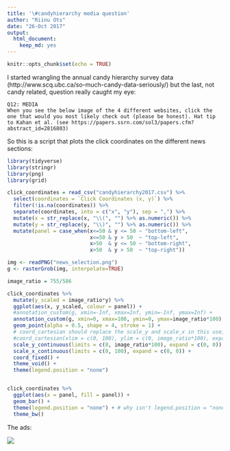 ```yaml
---
title: '\#candyhierarchy media question'
author: "Riinu Ots"
date: "26-Oct 2017"
output: 
  html_document: 
    keep_md: yes
---
```


```r
knitr::opts_chunk$set(echo = TRUE)
```

I started wrangling the annual candy hierarchy survey data (http://www.scq.ubc.ca/so-much-candy-data-seriously/) but the last, not candy related, question really caught my eye:

```
Q12: MEDIA
When you see the below image of the 4 different websites, click the one that would you most likely check out (please be honest). Hat tip to Kahan et al. (see https://papers.ssrn.com/sol3/papers.cfm?abstract_id=2816803)
```

So this is a script that plots the click coordinates on the different news sections:
```r
library(tidyverse)
library(stringr)
library(png)
library(grid)

click_coordinates = read_csv("candyhierarchy2017.csv") %>% 
  select(coordinates = `Click Coordinates (x, y)`) %>% 
  filter(!is.na(coordinates)) %>% 
  separate(coordinates, into = c("x", "y"), sep = ",") %>% 
  mutate(x = str_replace(x, "\\(", "") %>% as.numeric()) %>% 
  mutate(y = str_replace(y, "\\)", "") %>% as.numeric()) %>% 
  mutate(panel = case_when(x<=50 & y <= 50 ~ "bottom-left",
                           x<=50 & y > 50  ~ "top-left",
                           x>50  & y <= 50 ~ "bottom-right",
                           x>50  & y > 50  ~ "top-right"))

img <- readPNG("news_selection.png")
g <- rasterGrob(img, interpolate=TRUE)

image_ratio = 755/586

click_coordinates %>% 
  mutate(y_scaled = image_ratio*y) %>% 
  ggplot(aes(x, y_scaled, colour = panel)) + 
  #annotation_custom(g, xmin=-Inf, xmax=Inf, ymin=-Inf, ymax=Inf) +
  annotation_custom(g, xmin=0, xmax=100, ymin=0, ymax=image_ratio*100) +
  geom_point(alpha = 0.5, shape = 4, stroke = 1) +
  # coord_cartesian should replace the scale_y and scale_x in this use, but its expand doesn't trim 2/4 sides
  #coord_cartesian(xlim = c(0, 100), ylim = c(0, image_ratio*100), expand = FALSE) +
  scale_y_continuous(limits = c(0, image_ratio*100), expand = c(0, 0)) +
  scale_x_continuous(limits = c(0, 100), expand = c(0, 0)) +
  coord_fixed() +
  theme_void() +
  theme(legend.position = "none")



```

```r
click_coordinates %>% 
  ggplot(aes(x = panel, fill = panel)) + 
  geom_bar() +
  theme(legend.position = "none") + # why isn't legend.position = "none" working on this one?!?
  theme_bw()

```


The ads:

![](news_selection.png)



